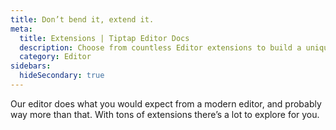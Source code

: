 ```yaml
---
title: Don’t bend it, extend it.
meta:
  title: Extensions | Tiptap Editor Docs
  description: Choose from countless Editor extensions to build a unique content experience. Start exploring Editor extensions in the docs!
  category: Editor
sidebars:
  hideSecondary: true
---
```


Our editor does what you would expect from a modern editor, and probably way more than that. With tons of extensions there’s a lot to explore for you.


<Extensions version="2.x" path="editor/extensions" />
